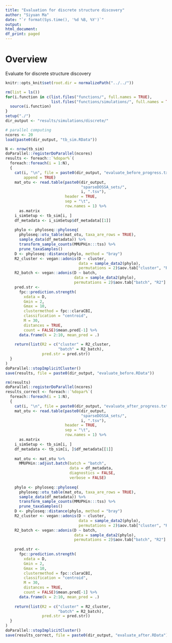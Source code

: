 ```yaml
---
title: "Evaluation for discrete structure discovery"
author: "Siyuan Ma"
date: "`r format(Sys.time(), '%d %B, %Y')`"
output:
html_document:
df_print: paged
---
```

# Overview
Evaluate for discrete structure discovery

```r
knitr::opts_knit$set(root.dir = normalizePath("../../"))
```
```r
rm(list = ls())
for(i.function in c(list.files("functions/", full.names = TRUE),
                    list.files("functions/simulations/", full.names = TRUE))) {
  source(i.function)
}
setup("./")
dir_output <- "results/simulations/discrete/"
```

```r
# parallel computing
ncores <- 20
load(paste0(dir_output, "tb_sim.RData"))
```

```r
N <- nrow(tb_sim)
doParallel::registerDoParallel(ncores)
results <- foreach::`%dopar%`(
  foreach::foreach(i = 1:N),
  {
    cat(i, "\n", file = paste0(dir_output, "evaluate_before_progress.txt"), 
        append = TRUE)
    mat_otu <- read.table(paste0(dir_output,
                                 "sparseDOSSA_sets/",
                                 i, ".tsv"),
                          header = TRUE,
                          sep = "\t",
                          row.names = 1) %>% 
      as.matrix
    i_simSetup <- tb_sim[i, ]
    df_metadata <- i_simSetup$df_metadata[[1]]
    
    phylo <- phyloseq::phyloseq(
      phyloseq::otu_table(mat_otu, taxa_are_rows = TRUE),
      sample_data(df_metadata)) %>%
      transform_sample_counts(MMUPHin:::tss) %>%
      prune_taxaSamples()
    D <- phyloseq::distance(phylo, method = "bray")
    R2_cluster <- vegan::adonis(D ~ cluster,
                                data = sample_data2(phylo),
                                permutations = 2)$aov.tab["cluster", "R2"]
    R2_batch <- vegan::adonis(D ~ batch,
                              data = sample_data2(phylo),
                              permutations = 2)$aov.tab["batch", "R2"]
    pred.str <-
      fpc::prediction.strength(
        xdata = D,
        Gmin = 2,
        Gmax = 10,
        clustermethod = fpc::claraCBI,
        classification = "centroid",
        M = 30,
        distances = TRUE,
        count = FALSE)$mean.pred[-1] %>%
      data.frame(k = 2:10, mean_pred = .)
    
    return(list(R2 = c("cluster" = R2_cluster,
                       "batch" = R2_batch), 
                pred.str = pred.str))
  }
) 
doParallel::stopImplicitCluster()
save(results, file = paste0(dir_output, "evaluate_before.RData"))
```


```r
rm(results)
doParallel::registerDoParallel(ncores)
results_correct <- foreach::`%dopar%`(
  foreach::foreach(i = 1:N),
  {
    cat(i, "\n", file = paste0(dir_output, "evaluate_after_progress.txt"), append = TRUE)
    mat_otu <- read.table(paste0(dir_output,
                                 "sparseDOSSA_sets/",
                                 i, ".tsv"),
                          header = TRUE,
                          sep = "\t",
                          row.names = 1) %>% 
      as.matrix
    i_simSetup <- tb_sim[i, ]
    df_metadata <- tb_sim[i, ]$df_metadata[[1]]
    
    mat_otu <- mat_otu %>% 
      MMUPHin::adjust.batch(batch = "batch", 
                            data = df_metadata,
                            diagnostics = FALSE, 
                            verbose = FALSE)
    
    phylo <- phyloseq::phyloseq(
      phyloseq::otu_table(mat_otu, taxa_are_rows = TRUE),
      sample_data(df_metadata)) %>%
      transform_sample_counts(MMUPHin:::tss) %>%
      prune_taxaSamples()
    D <- phyloseq::distance(phylo, method = "bray")
    R2_cluster <- vegan::adonis(D ~ cluster,
                                data = sample_data2(phylo),
                                permutations = 2)$aov.tab["cluster", "R2"]
    R2_batch <- vegan::adonis(D ~ batch,
                              data = sample_data2(phylo),
                              permutations = 2)$aov.tab["batch", "R2"]
    
    pred.str <-
      fpc::prediction.strength(
        xdata = D,
        Gmin = 2,
        Gmax = 10,
        clustermethod = fpc::claraCBI,
        classification = "centroid",
        M = 30,
        distances = TRUE,
        count = FALSE)$mean.pred[-1] %>%
      data.frame(k = 2:10, mean_pred = .)
    
    return(list(R2 = c("cluster" = R2_cluster,
                       "batch" = R2_batch), 
                pred.str = pred.str))
  }
)
doParallel::stopImplicitCluster()
save(results_correct, file = paste0(dir_output, "evaluate_after.RData"))
```
